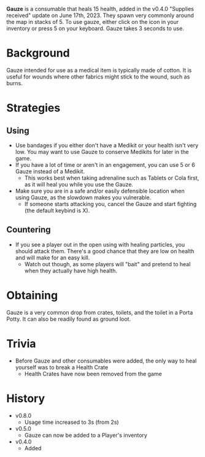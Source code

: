 **Gauze** is a consumable that heals 15 health, added in the v0.4.0 "Supplies received" update on June 17th, 2023. They spawn very commonly around the map in stacks of 5. To use gauze, either click on the icon in your inventory or press 5 on your keyboard. Gauze takes 3 seconds to use.

# Background
Gauze intended for use as a medical item is typically made of cotton. It is useful for wounds where other fabrics might stick to the wound, such as burns.

# Strategies
## Using
- Use bandages if you either don't have a Medikit or your health isn't very low. You may want to use Gauze to conserve Medikits for later in the game.
- If you have a lot of time or aren't in an engagement, you can use 5 or 6 Gauze instead of a Medikit.
    - This works best when taking adrenaline such as Tablets or Cola first, as it will heal you while you use the Gauze.
- Make sure you are in a safe and/or easily defensible location when using Gauze, as the slowdown makes you vulnerable.
    - If someone starts attacking you, cancel the Gauze and start fighting (the default keybind is X).

## Countering
- If you see a player out in the open using with healing particles, you should attack them. There's a good chance that they are low on health and will make for an easy kill.
    - Watch out though, as some players will "bait" and pretend to heal when they actually have high health.

# Obtaining
Gauze is a very common drop from crates, toilets, and the toilet in a Porta Potty. It can also be readily found as ground loot.

# Trivia
- Before Gauze and other consumables were added, the only way to heal yourself was to break a Health Crate
    - Health Crates have now been removed from the game

# History
- v0.8.0
    - Usage time increased to 3s (from 2s)
- v0.5.0
    - Gauze can now be added to a Player's inventory
- v0.4.0
    - Added